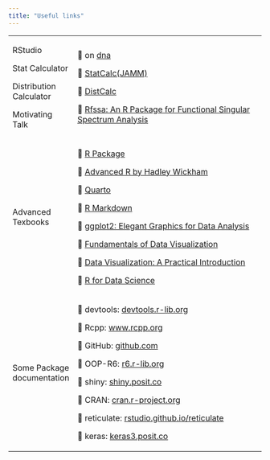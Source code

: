 ```yaml
---
title: "Useful links"
---
```


+----------------------------+--------------------------------------------------------------------------------------+
| RStudio                    | 🔗 on [dna](https://tinyurl.com/RS-dna)                                              |
|                            |                                                                                      |
| Stat Calculator            | 🔗 [StatCalc(JAMM)](http://dna.mscsnet.mu.edu:3838/mlab/JAMM/)                       |
|                            |                                                                                      |
| Distribution Calculator    | 🔗 [DistCalc](http://dna.mscsnet.mu.edu:3838/mlab/DistCalc/)                         |
|                            |                                                                                      |
| Motivating Talk            | 🔗 [Rfssa: An R Package for Functional Singular Spectrum Analysis](slides/Rfssa.pdf) |
+----------------------------+--------------------------------------------------------------------------------------+
| Advanced Texbooks          | 🔗 [R Package](https://r-pkgs.org/)                                                  |
|                            |                                                                                      |
|                            | 🔗 [Advanced R by Hadley Wickham](https://adv-r.hadley.nz/)                          |
|                            |                                                                                      |
|                            | 🔗 [Quarto](https://quarto.org/)                                                     |
|                            |                                                                                      |
|                            | 🔗 [R Markdown](https://bookdown.org/yihui/rmarkdown/)                               |
|                            |                                                                                      |
|                            | 🔗 [ggplot2: Elegant Graphics for Data Analysis](https://ggplot2-book.org/)          |
|                            |                                                                                      |
|                            | 🔗 [Fundamentals of Data Visualization](https://clauswilke.com/dataviz/)             |
|                            |                                                                                      |
|                            | 🔗 [Data Visualization: A Practical Introduction](https://socviz.co/)                |
|                            |                                                                                      |
|                            | 🔗 [R for Data Science](https://r4ds.hadley.nz/)                                     |
+----------------------------+--------------------------------------------------------------------------------------+
| Some Package documentation | 🔗 devtools: [devtools.r-lib.org](https://devtools.r-lib.org/)                       |
|                            |                                                                                      |
|                            | 🔗 Rcpp: [www.rcpp.org](https://www.rcpp.org/)                                       |
|                            |                                                                                      |
|                            | 🔗 GitHub: [github.com](https://github.com/)                                         |
|                            |                                                                                      |
|                            | 🔗 OOP-R6: [r6.r-lib.org](https://r6.r-lib.org/)                                     |
|                            |                                                                                      |
|                            | 🔗 shiny: [shiny.posit.co](https://shiny.posit.co/)                                  |
|                            |                                                                                      |
|                            | 🔗 CRAN: [cran.r-project.org](https://cran.r-project.org/submit.html)                |
|                            |                                                                                      |
|                            | 🔗 reticulate: [rstudio.github.io/reticulate](https://rstudio.github.io/reticulate/) |
|                            |                                                                                      |
|                            | 🔗 keras: [keras3.posit.co](https://keras3.posit.co/)                                |
+----------------------------+--------------------------------------------------------------------------------------+
